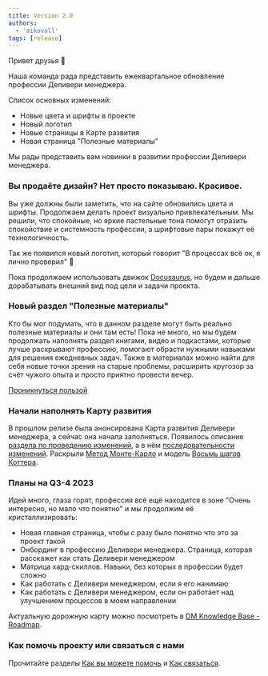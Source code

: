 ```yaml
---
title: Version 2.0
authors:
  - 'mikovall'
tags: [release]
---
```

Привет друзья 👋

Наша команда рада представить ежеквартальное обновление профессии Деливери менеджера.

Список основных изменений:

* Новые цвета и шрифты в проекте
* Новый логотип
* Новые страницы в Карте развития
* Новая страница "Полезные материалы"

<!--truncate-->

Мы рады представить вам новинки в развитии профессии Деливери менеджера.

### Вы продаёте дизайн? Нет просто показываю. Красивое.

Вы уже должны были заметить, что на сайте обновились цвета и шрифты. Продолжаем делать проект визуально привлекательным. Мы решили, что спокойные, но яркие пастельные тона помогут отразить спокойствие и системность профессии, а шрифтовые пары покажут её технологичность.

Так же появился новый логотип, который говорит "В процессах всё ок, я лично проверил" 🙂

Пока продолжаем использовать движок [Docusaurus](https://docusaurus.io/), но будем и дальше дорабатывать внешний вид под цели и задачи проекта.

### Новый раздел "Полезные материалы"

Кто бы мог подумать, что в данном разделе могут быть реально полезные материалы и они там есть! Пока не много, но мы будем продолжать наполнять раздел книгами, видео и подкастами, которые лучше раскрывают профессию, помогают обрасти нужными навыками для решения ежедневных задач. Также в материалах можно найти для себя новые точки зрения на старые проблемы, расширить кругозор за счёт чужого опыта и просто приятно провести вечер.

[Проникнуться пользой](/docs/profession/good-to-know)

### Начали наполнять Карту развития

В прошлом релизе была анонсирована Карта развития Деливери менеджера, а сейчас она начала заполняться. Появилось описание [раздела по проведению изменений](/docs/roadmap/management/change), а в нём [последовательности изменений](/docs/roadmap/management/change/order). Раскрыли [Метод Монте-Карло](/docs/roadmap/management/job/tasks/planning/monte-carlo-method) и модель [Восьмь шагов Коттера](/docs/roadmap/management/change/order/kotter-8-steps).

### Планы на Q3-4 2023

Идей много, глаза горят, профессия всё ещё находится в зоне "Очень интересно, но мало что понятно" и мы продолжим её кристаллизировать:

-   Новая главная страница, чтобы с разу было понятно что это за проект такой
-   Онбординг в профессию Деливери менеджера. Страница, которая расскажет как стать Деливери менеджером
-   Матрица хард-скиллов. Навыки, без которых в профессии будет сложно
-   Как работать с Деливери менеджером, если я его нанимаю
-   Как работать с Деливери менеджером, если он работает над улучшением процессов в моем направлении

Актуальную дорожную карту можно посмотреть в [DM Knowledge Base - Roadmap](https://github.com/Delivery-Manager/knowledgebase/issues/1).

### Как помочь проекту или связаться с нами
Прочитайте разделы [Как вы можете помочь](https://github.com/Delivery-Manager/knowledgebase#как-вы-можете-помочь) и [Как связаться](https://github.com/Delivery-Manager/knowledgebase#как-связаться).
